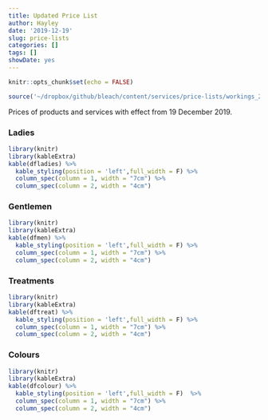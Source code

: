 ```yaml
---
title: Updated Price List
author: Hayley
date: '2019-12-19'
slug: price-lists
categories: []
tags: []
showDate: yes
---
```


```r
knitr::opts_chunk$set(echo = FALSE)
```


```r
source('~/dropbox/github/bleach/content/services/price-lists/workings_20191219.R')
```

Prices of products and services with effect from 19 December 2019.

### Ladies 

```r
library(knitr)
library(kableExtra)
kable(dfladies) %>% 
  kable_styling(position = 'left',full_width = F) %>% 
  column_spec(column = 1, width = "7cm") %>% 
  column_spec(column = 2, width = "4cm")
```

### Gentlemen

```r
library(knitr)
library(kableExtra)
kable(dfmen) %>% 
  kable_styling(position = 'left',full_width = F) %>% 
  column_spec(column = 1, width = "7cm") %>% 
  column_spec(column = 2, width = "4cm")
```

### Treatments

```r
library(knitr)
library(kableExtra)
kable(dftreat) %>% 
  kable_styling(position = 'left',full_width = F) %>% 
  column_spec(column = 1, width = "7cm") %>% 
  column_spec(column = 2, width = "4cm")
```

### Colours

```r
library(knitr)
library(kableExtra)
kable(dfcolour) %>% 
  kable_styling(position = 'left',full_width = F)  %>% 
  column_spec(column = 1, width = "7cm") %>% 
  column_spec(column = 2, width = "4cm")
```